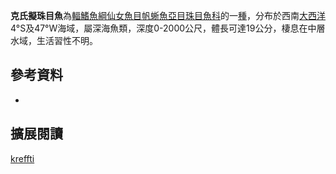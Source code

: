 {{Speciesbox 
| color = pink
| taxon = Scopelarchoides kreffti
| status = NE
| status_system = IUCN3.1
| authority =  [[Johnson|Johnson]], 1972
| synonyms =  
|}}

'''克氏擬珠目魚'''為[[輻鰭魚綱|輻鰭魚綱]][[仙女魚目|仙女魚目]][[帆蜥魚亞目|帆蜥魚亞目]][[珠目魚科|珠目魚科]]的一[[種|種]]，分布於西南[[大西洋|大西洋]]4°S及47°W海域，屬深海魚類，深度0-2000公尺，體長可達19公分，棲息在中層水域，生活習性不明。

==參考資料==
*{{FishBase_species|genus=Scopelarchoides|species=kreffti|year=2016|month=6}}

== 擴展閱讀 == 
{{refbegin}}
{{wikispecies-inline|Scopelarchoides kreffti|克氏擬珠目魚}}
{{refend}}
{{Taxonbar|from=Q2392950}}

[[Category:擬珠目魚屬|kreffti]]